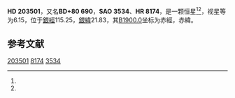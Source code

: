 {{Starbox begin
| name = HD 203501
}}
{{Starbox observe
| epoch = [[J2000.0|J2000.0]]
| constell = {{星座名待查}}<ref name=SIMBAD>{{cite web
 | url=http://simbad.u-strasbg.fr/simbad/sim-id?Ident=HR+8174
 | title =Pulsating variable Star
 | publisher=Centre de Données astronomiques de Strasbourg
 | work=SIMBAD
 | accessdate=2012-07-13}}</ref><ref name=DATA>{{cite web
 | url=http://vizier.u-strasbg.fr/viz-bin/VizieR-5?-out.add=.&-source=5050&-corr=PK=HR&-out.max=9999&HR=8174
 | title=VizieR Detailed Page
 | accessdate=2012-07-13
 | archive-date=2016-03-05
 | archive-url=https://web.archive.org/web/20160305052306/http://vizier.u-strasbg.fr/viz-bin/VizieR-5?-out.add=.&-source=5050&-corr=PK=HR&-out.max=9999&HR=8174
 | dead-url=no
 }}</ref>
| 星官 = 
| ra = {{RA|21|13|21.5}}<ref name=SIMBAD /><ref name=DATA />
| dec = {{DEC|+81|13|51}}<ref name=SIMBAD /><ref name=DATA />
| appmag_v = 6.15<ref name=SIMBAD /><ref name=DATA />
}}
{{Starbox character
| class = A3IV<ref name=SIMBAD /><ref name=DATA />
| b-v = 0.09<ref name=SIMBAD /><ref name=DATA />
| u-b = 0.09<ref name=SIMBAD /><ref name=DATA />
| r-i = <ref name=SIMBAD /><ref name=DATA />
| variable = 
}}
{{Starbox astrometry
| radial_v = 0.09
| prop_mo_ra = -1
| parallax = 
| p_error = 
}}
{{Starbox catalog
| names =BD+80 690，[[SAO星表|SAO]] 3534，[[HD星表|HD]] 203501，[[HR星表|HR]] 8174}}
{{Starbox reference |Simbad=HR+8174}}
{{Starbox end}}

'''HD 203501'''，又名'''BD+80 690'''，'''SAO 3534'''、'''HR 8174'''，是一颗恒星<ref name=SIMBAD /><ref name=DATA />，视星等为6.15，位于[[銀道座標系|銀經]]115.25，[[銀道座標系|銀緯]]21.83，其[[B1900.0|B1900.0]]坐标为赤經{{RA|21|17|30.7}}，赤緯{{DEC|+80|21.83|41}}。

== 参考文献 ==
{{reflist}}

{{star-stub}}

[[Category:HD和HDE天體|203501]]
[[Category:HR天體|8174]]
[[Category:SAO天體|3534]]